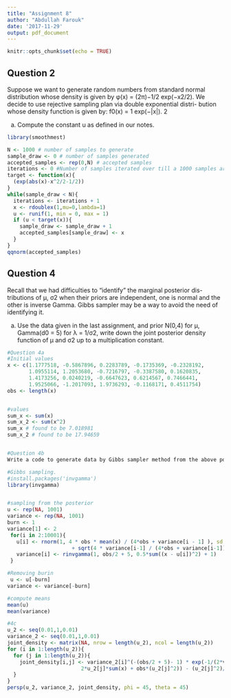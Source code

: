 ```yaml
---
title: "Assignment 8"
author: "Abdullah Farouk"
date: '2017-11-29'
output: pdf_document
---
```


```r
knitr::opts_chunk$set(echo = TRUE)
```

## Question 2

Suppose we want to generate random numbers from standard normal distribution whose density is given by φ(x) = (2π)−1/2 exp(−x2/2). We decide to use rejective sampling plan via double exponential distri- bution whose density function is given by:
f0(x) = 1 exp(−|x|). 2

(a) Compute the constant u as defined in our notes.

```r
library(smoothmest)

N <- 1000 # number of samples to generate
sample_draw <- 0 # number of samples generated
accepted_samples <- rep(0,N) # accepted samples
iterations <- 0 #Number of samples iterated over till a 1000 samples are generated
target <- function(x){
  (exp(abs(x)-x^2/2-1/2))
}
while(sample_draw < N){
  iterations <- iterations + 1
  x <- rdoublex(1,mu=0,lambda=1)
  u <- runif(1, min = 0, max = 1)
  if (u < target(x)){
    sample_draw <- sample_draw + 1
    accepted_samples[sample_draw] <- x
  }
}
qqnorm(accepted_samples)
```


## Question 4
Recall that we had difficulties to “identify” the marginal posterior dis- tributions of μ, σ2 when their priors are independent, one is normal and the other is inverse Gamma. Gibbs sampler may be a way to avoid the need of identifying it.

(a) Use the data given in the last assignment, and prior N(0,4) for μ, Gamma(d0 = 5) for λ = 1/σ2, write down the joint posterior density function of μ and σ2 up to a multiplication constant.

```r
#Question 4a
#Initial values
x <- c(1.1777518, -0.5867896, 0.2283789, -0.1735369, -0.2328192,
       1.0955114, 1.2053680, -0.7216797, -0.3387580, 0.1620835,
       1.4173256, 0.0240219, -0.6647623, 0.6214567, 0.7466441,
       1.9525066, -1.2017093, 1.9736293, -0.1168171, 0.4511754)
obs <- length(x)


#values
sum_x <- sum(x)
sum_x_2 <- sum(x^2)
sum_x # found to be 7.018981
sum_x_2 # found to be 17.94659


#Question 4b
Write a code to generate data by Gibbs sampler method from the above posterior distribution. Generate N = 1000 of pairs. Obtain their means.

#Gibbs sampling.
#install.packages('invgamma')
library(invgamma)


#sampling from the posterior
u <- rep(NA, 1001)
variance <- rep(NA, 1001)
burn <- 1
variance[1] <- 2
 for(i in 2:10001){
   u[i] <- rnorm(1, 4 * obs * mean(x) / (4*obs + variance[i - 1] ), sd =
                     + sqrt(4 * variance[i-1] / (4*obs + variance[i-1])))
   variance[i] <- rinvgamma(1, obs/2 + 5, 0.5*sum((x - u[i])^2) + 1)
 }

#Removing burin
 u <- u[-burn]
variance <- variance[-burn]

#compute means
mean(u)
mean(variance) 

#4c
u_2 <- seq(0.01,1,0.01)
variance_2 <- seq(0.01,1,0.01)
joint_density <- matrix(NA, nrow = length(u_2), ncol = length(u_2))
for (i in 1:length(u_2)){
  for (j in 1:length(u_2)){
    joint_density[i,j] <- variance_2[i]^(-(obs/2 + 5)- 1) * exp(-1/(2*variance_2[i])*(sum(x^2) - 
                        2*u_2[j]*sum(x) + obs*(u_2[j]^2)) - (u_2[j]^2)/8 - 1/variance_2[i]) 
  }
}
persp(u_2, variance_2, joint_density, phi = 45, theta = 45)

```

